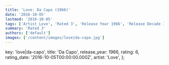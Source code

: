 ```yaml
---
title: 'Love: Da Capo (1966)'
date: '2016-10-05'
lastmod: '2016-10-05'
tags: ['Artist Love', 'Rated 3', 'Release Year 1966', 'Release Decade 1960']
summary: 'Rated 3'
authors: ['default']
images: ['/content/images/love|da-capo.jpg']
---
```


  key: 'love|da-capo',
  title: 'Da Capo',
  release_year: 1966,
  rating: 6,
  rating_date: '2016-10-05T00:00:00.000Z',
  artist: 'Love',
};

<MusicRating data={data} />
